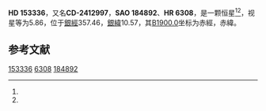 {{Starbox begin
| name = HD 153336
}}
{{Starbox observe
| epoch = [[J2000.0|J2000.0]]
| constell = {{星座名待查}}<ref name=SIMBAD>{{cite web
 | url=http://simbad.u-strasbg.fr/simbad/sim-id?Ident=HR+6308
 | title=Pulsating variable Star
 | publisher=Centre de Données astronomiques de Strasbourg
 | work=SIMBAD
 | accessdate=2012-07-13
 | archive-date=2016-03-18
 | archive-url=https://web.archive.org/web/20160318103443/http://simbad.u-strasbg.fr/simbad/sim-id?Ident=HR+6308
 | dead-url=no
 }}</ref><ref name=DATA>{{cite web
 | url=http://vizier.u-strasbg.fr/viz-bin/VizieR-5?-out.add=.&-source=5050&-corr=PK=HR&-out.max=9999&HR=6308
 | title=VizieR Detailed Page
 | accessdate=2012-07-13
 | archive-date=2019-02-16
 | archive-url=https://web.archive.org/web/20190216085930/http://vizier.u-strasbg.fr/viz-bin/VizieR-5?-out.add=.&-source=5050&-corr=PK=HR&-out.max=9999&HR=6308
 | dead-url=no
 }}</ref>
| 星官 = 
| ra = {{RA|16|59|57.6}}<ref name=SIMBAD /><ref name=DATA />
| dec = {{DEC|-25|5|31}}<ref name=SIMBAD /><ref name=DATA />
| appmag_v = 5.86<ref name=SIMBAD /><ref name=DATA />
}}
{{Starbox character
| class = M3III<ref name=SIMBAD /><ref name=DATA />
| b-v = 1.62<ref name=SIMBAD /><ref name=DATA />
| u-b = 1.96<ref name=SIMBAD /><ref name=DATA />
| r-i = 0.97E<ref name=SIMBAD /><ref name=DATA />
| variable = 
}}
{{Starbox astrometry
| radial_v = 1.96
| prop_mo_ra = -32
| parallax = 
| p_error = 
}}
{{Starbox catalog
| names =CD-2412997，[[SAO星表|SAO]] 184892，[[HD星表|HD]] 153336，[[HR星表|HR]] 6308}}
{{Starbox reference |Simbad=HR+6308}}
{{Starbox end}}

'''HD 153336'''，又名'''CD-2412997'''，'''SAO 184892'''、'''HR 6308'''，是一颗恒星<ref name=SIMBAD /><ref name=DATA />，视星等为5.86，位于[[銀道座標系|銀經]]357.46，[[銀道座標系|銀緯]]10.57，其[[B1900.0|B1900.0]]坐标为赤經{{RA|16|53|50.2}}，赤緯{{DEC|-24|10.57|25}}。

== 参考文献 ==
{{reflist}}

{{star-stub}}

[[Category:HD和HDE天體|153336]]
[[Category:HR天體|6308]]
[[Category:SAO天體|184892]]